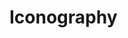 
<Meta title="Iconography" />

# Iconography

<IconGallery>
  <IconLoader></IconLoader>
  <IconItem name="check">
    <Canvas
      style={{
        display: 'flex',
        width: '3rem',
        justifyContent: 'center',
        alignItems: 'center',
        height: '3rem',
        backgroundColor: '#424242',
      }}
    >
      <Icon name="check" size="s" />
    </Canvas>
  </IconItem>
  <IconItem name="check-none">
    <Canvas
      style={{
        display: 'flex',
        width: '3rem',
        justifyContent: 'center',
        alignItems: 'center',
        height: '3rem',
        backgroundColor: '#424242',
      }}
    >
      <Icon name="check-none" size="s" />
    </Canvas>
  </IconItem>
  <IconItem name="like">
    <Canvas
      style={{
        display: 'flex',
        width: '3rem',
        justifyContent: 'center',
        alignItems: 'center',
        height: '3rem',
        backgroundColor: '#424242',
      }}
    >
      <Icon name="like" size="s" />
    </Canvas>
  </IconItem>
  <IconItem name="like-green">
    <Canvas
      style={{
        display: 'flex',
        width: '3rem',
        justifyContent: 'center',
        alignItems: 'center',
        height: '3rem',
        backgroundColor: '#424242',
      }}
    >
      <Icon name="like-green" size="s" />
    </Canvas>
  </IconItem>
  <IconItem name="message">
    <Canvas
      style={{
        display: 'flex',
        width: '3rem',
        justifyContent: 'center',
        alignItems: 'center',
        height: '3rem',
        backgroundColor: '#424242',
      }}
    >
      <Icon name="message" size="s" />
    </Canvas>
  </IconItem>
  <IconItem name="message-on-green">
    <Canvas
      style={{
        display: 'flex',
        width: '3rem',
        justifyContent: 'center',
        alignItems: 'center',
        height: '3rem',
        backgroundColor: '#424242',
      }}
    >
      <Icon name="message-on-green" size="s" />
    </Canvas>
  </IconItem>
  <IconItem name="list">
    <Canvas
      style={{
        display: 'flex',
        width: '3rem',
        justifyContent: 'center',
        alignItems: 'center',
        height: '3rem',
        backgroundColor: '#424242',
      }}
    >
      <Icon name="list" size="s" />
    </Canvas>
  </IconItem>
  <IconItem name="list-green">
    <Canvas
      style={{
        display: 'flex',
        width: '3rem',
        justifyContent: 'center',
        alignItems: 'center',
        height: '3rem',
        backgroundColor: '#424242',
      }}
    >
      <Icon name="list-green" size="s" />
    </Canvas>
  </IconItem>
  <IconItem name="people">
    <Canvas
      style={{
        display: 'flex',
        width: '3rem',
        justifyContent: 'center',
        alignItems: 'center',
        height: '3rem',
        backgroundColor: '#424242',
      }}
    >
      <Icon name="people" size="s" />
    </Canvas>
  </IconItem>
  <IconItem name="people-green">
    <Canvas
      style={{
        display: 'flex',
        width: '3rem',
        justifyContent: 'center',
        alignItems: 'center',
        height: '3rem',
        backgroundColor: '#424242',
      }}
    >
      <Icon name="people-green" size="s" />
    </Canvas>
  </IconItem>
  <IconItem name="alarm">
    <Canvas
      style={{
        display: 'flex',
        width: '3rem',
        justifyContent: 'center',
        alignItems: 'center',
        height: '3rem',
        backgroundColor: '#424242',
      }}
    >
      <Icon name="alarm" size="s" />
    </Canvas>
  </IconItem>
  <IconItem name="alarm-green">
    <Canvas
      style={{
        display: 'flex',
        width: '3rem',
        justifyContent: 'center',
        alignItems: 'center',
        height: '3rem',
        backgroundColor: '#424242',
      }}
    >
      <Icon name="alarm-green" size="s" />
    </Canvas>
  </IconItem>
  <IconItem name="profile">
    <Canvas
      style={{
        display: 'flex',
        width: '3rem',
        justifyContent: 'center',
        alignItems: 'center',
        height: '3rem',
        backgroundColor: '#424242',
      }}
    >
      <Icon name="profile" size="s" />
    </Canvas>
  </IconItem>
  <IconItem name="profile-green">
    <Canvas
      style={{
        display: 'flex',
        width: '3rem',
        justifyContent: 'center',
        alignItems: 'center',
        height: '3rem',
        backgroundColor: '#424242',
      }}
    >
      <Icon name="profile-green" size="s" />
    </Canvas>
  </IconItem>
  <IconItem name="plus">
    <Canvas
      style={{
        display: 'flex',
        width: '3rem',
        justifyContent: 'center',
        alignItems: 'center',
        height: '3rem',
        backgroundColor: '#424242',
      }}
    >
      <Icon name="plus" size="s" />
    </Canvas>
  </IconItem>
  <IconItem name="plus-dark">
    <Icon name="plus-dark" size="s" />
  </IconItem>
  <IconItem name="search">
    <Canvas
      style={{
        display: 'flex',
        width: '3rem',
        justifyContent: 'center',
        alignItems: 'center',
        height: '3rem',
        backgroundColor: '#424242',
      }}
    >
      <Icon name="search" size="s" />
    </Canvas>
  </IconItem>
  <IconItem name="pencil">
    <Canvas
      style={{
        display: 'flex',
        width: '3rem',
        justifyContent: 'center',
        alignItems: 'center',
        height: '3rem',
        backgroundColor: '#424242',
      }}
    >
      <Icon name="pencil" size="s" />
    </Canvas>
  </IconItem>
  <IconItem name="question">
    <Canvas
      style={{
        display: 'flex',
        width: '3rem',
        justifyContent: 'center',
        alignItems: 'center',
        height: '3rem',
        backgroundColor: '#424242',
      }}
    >
      <Icon name="question" size="s" />
    </Canvas>
  </IconItem>
  <IconItem name="not-read">
    <Canvas
      style={{
        display: 'flex',
        width: '3rem',
        justifyContent: 'center',
        alignItems: 'center',
        height: '3rem',
        backgroundColor: '#424242',
      }}
    >
      <Icon name="not-read" size="s" />
    </Canvas>
  </IconItem>
  <IconItem name="message-green">
    <Canvas
      style={{
        display: 'flex',
        width: '3rem',
        justifyContent: 'center',
        alignItems: 'center',
        height: '3rem',
        backgroundColor: '#424242',
      }}
    >
      <Icon name="message-green" size="s" />
    </Canvas>
  </IconItem>
  <IconItem name="calendar-plus">
    <Canvas
      style={{
        display: 'flex',
        width: '3rem',
        justifyContent: 'center',
        alignItems: 'center',
        height: '3rem',
        backgroundColor: '#424242',
      }}
    >
      <Icon name="calendar-plus" size="s" />
    </Canvas>
  </IconItem>
  <IconItem name="location">
    <Canvas
      style={{
        display: 'flex',
        width: '3rem',
        justifyContent: 'center',
        alignItems: 'center',
        height: '3rem',
        backgroundColor: '#424242',
      }}
    >
      <Icon name="location" size="s" />
    </Canvas>
  </IconItem>
  <IconItem name="badge-green">
    <Canvas
      style={{
        display: 'flex',
        width: '3rem',
        justifyContent: 'center',
        alignItems: 'center',
        height: '3rem',
        backgroundColor: '#424242',
      }}
    >
      <Icon name="badge-green" size="s" />
    </Canvas>
  </IconItem>
  <IconItem name="timeline">
    <Canvas
      style={{
        display: 'flex',
        width: '3rem',
        justifyContent: 'center',
        alignItems: 'center',
        height: '3rem',
        backgroundColor: '#424242',
      }}
    >
      <Icon name="timeline" size="s" />
    </Canvas>
  </IconItem>
  <IconItem name="send">
    <Canvas
      style={{
        display: 'flex',
        width: '3rem',
        justifyContent: 'center',
        alignItems: 'center',
        height: '3rem',
        backgroundColor: '#424242',
      }}
    >
      <Icon name="send" size="s" />
    </Canvas>
  </IconItem>
  <IconItem name="more">
    <Canvas
      style={{
        display: 'flex',
        width: '3rem',
        justifyContent: 'center',
        alignItems: 'center',
        height: '3rem',
        backgroundColor: '#424242',
      }}
    >
      <Icon name="more" size="s" />
    </Canvas>
  </IconItem>
  <IconItem name="arrow-down-green">
    <Canvas
      style={{
        display: 'flex',
        width: '3rem',
        justifyContent: 'center',
        alignItems: 'center',
        height: '3rem',
        backgroundColor: '#424242',
      }}
    >
      <Icon name="arrow-down-green" size="s" />
    </Canvas>
  </IconItem>
  <IconItem name="check-circle-green">
    <Canvas
      style={{
        display: 'flex',
        width: '3rem',
        justifyContent: 'center',
        alignItems: 'center',
        height: '3rem',
        backgroundColor: '#424242',
      }}
    >
      <Icon name="check-circle-green" size="s" />
    </Canvas>
  </IconItem>
  <IconItem name="folder">
    <Canvas
      style={{
        display: 'flex',
        width: '3rem',
        justifyContent: 'center',
        alignItems: 'center',
        height: '3rem',
        backgroundColor: '#424242',
      }}
    >
      <Icon name="folder" size="s" />
    </Canvas>
  </IconItem>
  <IconItem name="arrow-right">
    <Canvas
      style={{
        display: 'flex',
        width: '3rem',
        justifyContent: 'center',
        alignItems: 'center',
        height: '3rem',
        backgroundColor: '#424242',
      }}
    >
      <Icon name="arrow-right" size="s" />
    </Canvas>
  </IconItem>
  <IconItem name="back">
    <Canvas
      style={{
        display: 'flex',
        width: '3rem',
        justifyContent: 'center',
        alignItems: 'center',
        height: '3rem',
        backgroundColor: '#424242',
      }}
    >
      <Icon name="back" size="s" />
    </Canvas>
  </IconItem>
  <IconItem name="plus">
    <Canvas
      style={{
        display: 'flex',
        width: '3rem',
        justifyContent: 'center',
        alignItems: 'center',
        height: '3rem',
        backgroundColor: '#424242',
      }}
    >
      <Icon name="plus" size="s" />
    </Canvas>
  </IconItem>
  <IconItem name="heart-fill-green">
    <Canvas
      style={{
        display: 'flex',
        width: '3rem',
        justifyContent: 'center',
        alignItems: 'center',
        height: '3rem',
        backgroundColor: '#424242',
      }}
    >
      <Icon name="heart-fill-green" size="s" />
    </Canvas>
  </IconItem>
  <IconItem name="heart-blank-green">
    <Canvas
      style={{
        display: 'flex',
        width: '3rem',
        justifyContent: 'center',
        alignItems: 'center',
        height: '3rem',
        backgroundColor: '#424242',
      }}
    >
      <Icon name="heart-blank-green" size="s" />
    </Canvas>
  </IconItem>
  <IconItem name="close">
    <Canvas
      style={{
        display: 'flex',
        width: '3rem',
        justifyContent: 'center',
        alignItems: 'center',
        height: '3rem',
        backgroundColor: '#424242',
      }}
    >
      <Icon name="close" size="s" />
    </Canvas>
  </IconItem>
  <IconItem name="bookmark">
    <Canvas
      style={{
        display: 'flex',
        width: '3rem',
        justifyContent: 'center',
        alignItems: 'center',
        height: '3rem',
        backgroundColor: '#424242',
      }}
    >
      <Icon name="bookmark" size="s" />
    </Canvas>
  </IconItem>

</IconGallery>

